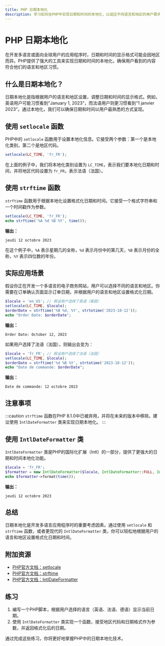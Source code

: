 ```yaml
---
title: PHP 日期本地化
description: 学习如何在PHP中实现日期和时间的本地化，以适应不同语言和地区的用户需求。
---
```


# PHP 日期本地化

在开发多语言或面向全球用户的应用程序时，日期和时间的显示格式可能会因地区而异。PHP提供了强大的工具来实现日期和时间的本地化，确保用户看到的内容符合他们的语言和地区习惯。

## 什么是日期本地化？

日期本地化是指根据用户的语言和地区设置，调整日期和时间的显示格式。例如，英语用户可能习惯看到“January 1, 2023”，而法语用户则更习惯看到“1 janvier 2023”。通过本地化，我们可以确保日期和时间以用户最熟悉的方式呈现。

## 使用 `setlocale` 函数

PHP中的 `setlocale` 函数用于设置本地化信息。它接受两个参数：第一个是本地化类别，第二个是地区代码。

```php
setlocale(LC_TIME, 'fr_FR');
```

在上面的例子中，我们将本地化类别设置为 `LC_TIME`，表示我们要本地化日期和时间，并将地区代码设置为 `fr_FR`，表示法语（法国）。

## 使用 `strftime` 函数

`strftime` 函数用于根据本地化设置格式化日期和时间。它接受一个格式字符串和一个时间戳作为参数。

```php
setlocale(LC_TIME, 'fr_FR');
echo strftime('%A %d %B %Y', time());
```

**输出：**
```
jeudi 12 octobre 2023
```

在这个例子中，`%A` 表示星期几的全称，`%d` 表示月份中的第几天，`%B` 表示月份的全称，`%Y` 表示四位数的年份。

## 实际应用场景

假设你正在开发一个多语言的电子商务网站，用户可以选择不同的语言和地区。你需要在订单确认页面显示订单日期，并根据用户的语言和地区设置格式化日期。

```php
$locale = 'en_US'; // 假设用户选择了英语（美国）
setlocale(LC_TIME, $locale);
$orderDate = strftime('%B %d, %Y', strtotime('2023-10-12'));
echo "Order Date: $orderDate";
```

**输出：**
```
Order Date: October 12, 2023
```

如果用户选择了法语（法国），则输出会变为：

```php
$locale = 'fr_FR'; // 假设用户选择了法语（法国）
setlocale(LC_TIME, $locale);
$orderDate = strftime('%d %B %Y', strtotime('2023-10-12'));
echo "Date de commande: $orderDate";
```

**输出：**
```
Date de commande: 12 octobre 2023
```

## 注意事项

:::caution
`strftime` 函数在PHP 8.1.0中已被弃用，并将在未来的版本中移除。建议使用 `IntlDateFormatter` 类来实现日期本地化。
:::

## 使用 `IntlDateFormatter` 类

`IntlDateFormatter` 类是PHP的国际化扩展（Intl）的一部分，提供了更强大的日期和时间本地化功能。

```php
$locale = 'fr_FR';
$formatter = new IntlDateFormatter($locale, IntlDateFormatter::FULL, IntlDateFormatter::NONE);
echo $formatter->format(time());
```

**输出：**
```
jeudi 12 octobre 2023
```

## 总结

日期本地化是开发多语言应用程序时的重要考虑因素。通过使用 `setlocale` 和 `strftime` 函数，或者更现代的 `IntlDateFormatter` 类，你可以轻松地根据用户的语言和地区设置格式化日期和时间。

## 附加资源

- [PHP官方文档：setlocale](https://www.php.net/manual/en/function.setlocale.php)
- [PHP官方文档：strftime](https://www.php.net/manual/en/function.strftime.php)
- [PHP官方文档：IntlDateFormatter](https://www.php.net/manual/en/class.intldateformatter.php)

## 练习

1. 编写一个PHP脚本，根据用户选择的语言（英语、法语、德语）显示当前日期。
2. 使用 `IntlDateFormatter` 类实现一个函数，接受地区代码和日期格式作为参数，并返回格式化后的日期。

通过完成这些练习，你将更好地掌握PHP中的日期本地化技术。